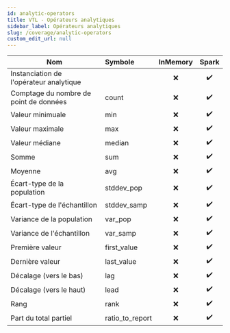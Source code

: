 ```yaml
---
id: analytic-operators
title: VTL - Opérateurs analytiques
sidebar_label: Opérateurs analytiques
slug: /coverage/analytic-operators
custom_edit_url: null
---
```


| Nom                                     | Symbole         | InMemory |       Spark        |
| --------------------------------------- | :-------------- | :------: | :----------------: |
| Instanciation de l'opérateur analytique |                 |   :x:    | :heavy_check_mark: |
| Comptage du nombre de point de données  | count           |   :x:    | :heavy_check_mark: |
| Valeur minimuale                        | min             |   :x:    | :heavy_check_mark: |
| Valeur maximale                         | max             |   :x:    | :heavy_check_mark: |
| Valeur médiane                          | median          |   :x:    | :heavy_check_mark: |
| Somme                                   | sum             |   :x:    | :heavy_check_mark: |
| Moyenne                                 | avg             |   :x:    | :heavy_check_mark: |
| Écart-type de la population             | stddev_pop      |   :x:    | :heavy_check_mark: |
| Écart-type de l'échantillon             | stddev_samp     |   :x:    | :heavy_check_mark: |
| Variance de la population               | var_pop         |   :x:    | :heavy_check_mark: |
| Variance de l'échantillon               | var_samp        |   :x:    | :heavy_check_mark: |
| Première valeur                         | first_value     |   :x:    | :heavy_check_mark: |
| Dernière valeur                         | last_value      |   :x:    | :heavy_check_mark: |
| Décalage (vers le bas)                  | lag             |   :x:    | :heavy_check_mark: |
| Décalage (vers le haut)                 | lead            |   :x:    | :heavy_check_mark: |
| Rang                                    | rank            |   :x:    | :heavy_check_mark: |
| Part du total partiel                   | ratio_to_report |   :x:    | :heavy_check_mark: |
